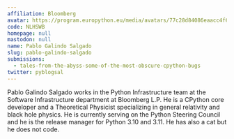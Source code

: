```yaml
---
affiliation: Bloomberg
avatar: https://program.europython.eu/media/avatars/77c28d84086eaacc4f606416ea70434d_iz2nSan.jpg
code: NLHSWB
homepage: null
mastodon: null
name: Pablo Galindo Salgado
slug: pablo-galindo-salgado
submissions:
  - tales-from-the-abyss-some-of-the-most-obscure-cpython-bugs
twitter: pyblogsal
---
```


Pablo Galindo Salgado works in the Python Infrastructure team at the Software
Infrastructure department at Bloomberg L.P. He is a CPython core developer and a
Theoretical Physicist specializing in general relativity and black hole physics.
He is currently serving on the Python Steering Council and he is the release
manager for Python 3.10 and 3.11. He has also a cat but he does not code.
